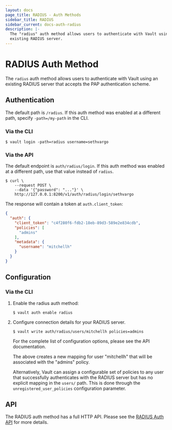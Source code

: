 ```yaml
---
layout: docs
page_title: RADIUS - Auth Methods
sidebar_title: RADIUS
sidebar_current: docs-auth-radius
description: |-
  The "radius" auth method allows users to authenticate with Vault using an
  existing RADIUS server.
---
```


# RADIUS Auth Method

The `radius` auth method allows users to authenticate with Vault using an
existing RADIUS server that accepts the PAP authentication scheme.

## Authentication

The default path is `/radius`. If this auth method was enabled at a different
path, specify `-path=/my-path` in the CLI.

### Via the CLI

```text
$ vault login -path=radius username=sethvargo
```

### Via the API

The default endpoint is `auth/radius/login`. If this auth method was enabled
at a different path, use that value instead of `radius`.

```shell
$ curl \
    --request POST \
    --data '{"password": "..."}' \
    http://127.0.0.1:8200/v1/auth/radius/login/sethvargo
```

The response will contain a token at `auth.client_token`:

```json
{
  "auth": {
    "client_token": "c4f280f6-fdb2-18eb-89d3-589e2e834cdb",
    "policies": [
      "admins"
    ],
    "metadata": {
      "username": "mitchellh"
    }
  }
}
```

## Configuration

### Via the CLI

1. Enable the radius auth method:

    ```text
    $ vault auth enable radius
    ```

1. Configure connection details for your RADIUS server.

    ```text
    $ vault write auth/radius/users/mitchellh policies=admins
    ```

    For the complete list of configuration options, please see the API
    documentation.

    The above creates a new mapping for user "mitchellh" that will be associated
    with the "admins" policy.

    Alternatively, Vault can assign a configurable set of policies to any user
    that successfully authenticates with the RADIUS server but has no explicit
    mapping in the `users/` path. This is done through the
    `unregistered_user_policies` configuration parameter.

## API

The RADIUS auth method has a full HTTP API. Please see the
[RADIUS Auth API](/api/auth/radius/index.html) for more
details.
